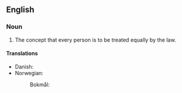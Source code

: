 ==English==
{{slim-wikipedia}}

===Noun===
{{en-plural noun}}

# The concept that every person is to be treated equally by the law.

====Translations====
{{trans-top|concept of equal treatment}}
* Danish: {{t|da|lige rettigheder|c-p}}
* Norwegian:
*: Bokmål: {{t|nb|like rettigheter|p}}
{{trans-mid}}
{{trans-bottom}}